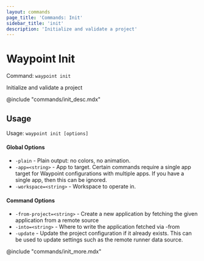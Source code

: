 ```yaml
---
layout: commands
page_title: 'Commands: Init'
sidebar_title: 'init'
description: 'Initialize and validate a project'
---
```


# Waypoint Init

Command: `waypoint init`

Initialize and validate a project

@include "commands/init_desc.mdx"

## Usage

Usage: `waypoint init [options]`

#### Global Options

- `-plain` - Plain output: no colors, no animation.
- `-app=<string>` - App to target. Certain commands require a single app target for Waypoint configurations with multiple apps. If you have a single app, then this can be ignored.
- `-workspace=<string>` - Workspace to operate in.

#### Command Options

- `-from-project=<string>` - Create a new application by fetching the given application from a remote source
- `-into=<string>` - Where to write the application fetched via -from
- `-update` - Update the project configuration if it already exists. This can be used to update settings such as the remote runner data source.

@include "commands/init_more.mdx"
